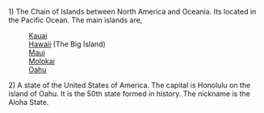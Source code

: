 1) The Chain of Islands between North America and Oceania.  Its located in the Pacific Ocean.  The main islands are, 
:[[Kauai]]
:[[Hawaii]] (The Big Island)
:[[Maui]]
:[[Molokai]]
:[[Oahu]]

2) A state of the United States of America. The capital is Honolulu on the island of Oahu.  It is the 50th state formed in history.  The nickname is the Aloha State.